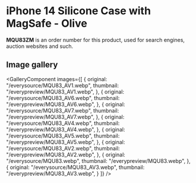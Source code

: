 
# iPhone 14 Silicone Case with MagSafe - Olive

<Callout type='info' emoji='👉🏻'>**MQU83ZM** is an order number for this product, used for search engines, auction websites and such.</Callout>

## Image gallery

<GalleryComponent
    images={[
      {
        original: "/everysource/MQU83_AV1.webp",
        thumbnail: "/everypreview/MQU83_AV1.webp",
      },
      {
        original: "/everysource/MQU83_AV6.webp",
        thumbnail: "/everypreview/MQU83_AV6.webp",
      },
      {
        original: "/everysource/MQU83_AV7.webp",
        thumbnail: "/everypreview/MQU83_AV7.webp",
      },
      {
        original: "/everysource/MQU83_AV4.webp",
        thumbnail: "/everypreview/MQU83_AV4.webp",
      },
      {
        original: "/everysource/MQU83_AV5.webp",
        thumbnail: "/everypreview/MQU83_AV5.webp",
      },
      {
        original: "/everysource/MQU83_AV2.webp",
        thumbnail: "/everypreview/MQU83_AV2.webp",
      },
      {
        original: "/everysource/MQU83.webp",
        thumbnail: "/everypreview/MQU83.webp",
      },
      {
        original: "/everysource/MQU83_AV3.webp",
        thumbnail: "/everypreview/MQU83_AV3.webp",
      }
    ]}
  />
